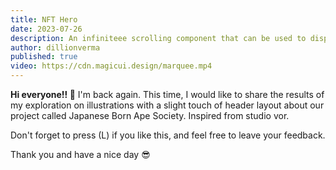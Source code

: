 ```yaml
---
title: NFT Hero 
date: 2023-07-26
description: An infiniteee scrolling component that can be used to display text, images, or videos.
author: dillionverma
published: true
video: https://cdn.magicui.design/marquee.mp4
---
```


<ComponentPreview name="nft-hero" />

**Hi everyone!! 👀**
I'm back again. This time, I would like to share the results of my exploration on illustrations with a slight touch of header layout about our project called Japanese Born Ape Society. Inspired from studio vor.

Don't forget to press (L) if you like this, and feel free to leave your feedback.

Thank you and have a nice day 😎